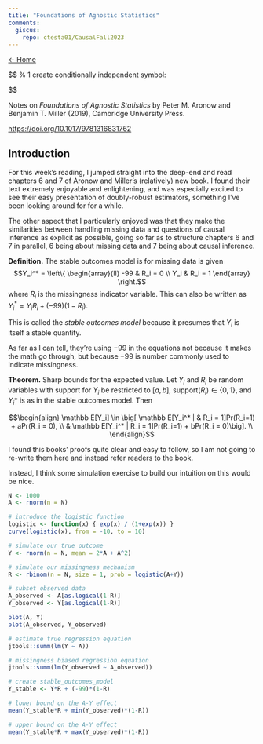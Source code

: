 ```yaml
---
title: "Foundations of Agnostic Statistics"
comments:
  giscus:
    repo: ctesta01/CausalFall2023
---
```


[← Home](https://ctesta01.github.io/CausalFall2023/)

::: {.content-hidden}
$$
\newcommand{\E}[0]{\mathbb E}

% 1 create conditionally independent symbol:
\newcommand\independent{\perp\!\!\!\perp}
\def\independenT#1#2{\mathrel{\rlap{$#1#2$}\mkern2mu{#1#2}}}
$$
:::

Notes on <i>Foundations of Agnostic Statistics</i> by Peter M. Aronow and Benjamin T. Miller (2019), Cambridge
University Press.

<https://doi.org/10.1017/9781316831762>

## Introduction 

For this week's reading, I jumped straight into the deep-end and read chapters 6 and 7 of 
Aronow and Miller's (relatively) new book.  I found their text extremely enjoyable and 
enlightening, and was especially excited to see their easy presentation of 
doubly-robust estimators, something I've been looking around for for a while. 

The other aspect that I particularly enjoyed was that they make the similarities 
between handling missing data and questions of causal inference as explicit as 
possible, going so far as to structure chapters 6 and 7 in parallel, 6 being 
about missing data and 7 being about causal inference. 

**Definition.** The stable outcomes model is for missing data 
is given 
$$Y_i^* = \left\{ \begin{array}{ll} -99 & R_i = 0 \\ Y_i & R_i = 1 \end{array} \right.$$
where $R_i$ is the missingness indicator variable. This can also be written as $Y_i^* = Y_i R_i + (-99)(1-R_i)$. 

This is called the *stable outcomes model* because 
it presumes that $Y_i$ is itself a stable quantity.

As far as I can tell, they're using $-99$ in the 
equations not because it makes the math go through, but
because $-99$ is number commonly used to indicate
missingness.

**Theorem.** Sharp bounds for the expected value. 
Let $Y_i$ and $R_i$ be random variables 
with support for $Y_i$ be restricted to $[a,b]$,
$\text{support}(R_i) \in \{0,1\}$, and 
$Y_i*$ is as in the stable outcomes model. Then 

$$\begin{align} 
\E[Y_i] \in \big[
\E[Y_i^* | & R_i = 1]Pr(R_i=1) + aPr(R_i = 0), \\ 
& \E[Y_i^* | R_i = 1]Pr(R_i=1) + bPr(R_i = 0)\big]. \\
\end{align}$$

I found this books' proofs quite clear and easy 
to follow, so I am not going to re-write them here and
instead refer readers to the book.

Instead, I think some simulation exercise to build
our intuition on this would be nice. 

```r
N <- 1000
A <- rnorm(n = N)

# introduce the logistic function
logistic <- function(x) { exp(x) / (1+exp(x)) }
curve(logistic(x), from = -10, to = 10)

# simulate our true outcome
Y <- rnorm(n = N, mean = 2*A + A^2)

# simulate our missingness mechanism
R <- rbinom(n = N, size = 1, prob = logistic(A+Y))

# subset observed data
A_observed <- A[as.logical(1-R)]
Y_observed <- Y[as.logical(1-R)]

plot(A, Y)
plot(A_observed, Y_observed)

# estimate true regression equation
jtools::summ(lm(Y ~ A))

# missingness biased regression equation
jtools::summ(lm(Y_observed ~ A_observed))

# create stable_outcomes_model
Y_stable <- Y*R + (-99)*(1-R)

# lower bound on the A-Y effect
mean(Y_stable*R + min(Y_observed)*(1-R))

# upper bound on the A-Y effect
mean(Y_stable*R + max(Y_observed)*(1-R))
```